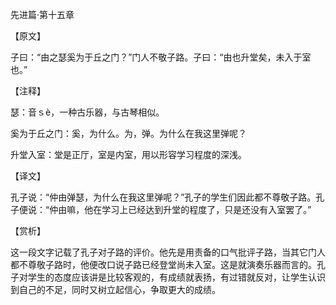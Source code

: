 

先进篇·第十五章

【原文】

子曰：“由之瑟奚为于丘之门？”门人不敬子路。子曰：“由也升堂矣，未入于室也。”

【注释】

瑟：音ｓè，一种古乐器，与古琴相似。

奚为于丘之门：奚，为什么。为，弹。为什么在我这里弹呢？

升堂入室：堂是正厅，室是内室，用以形容学习程度的深浅。

【译文】

孔子说：“仲由弹瑟，为什么在我这里弹呢？”孔子的学生们因此都不尊敬子路。孔子便说：“仲由嘛，他在学习上已经达到升堂的程度了，只是还没有入室罢了。”

【赏析】

这一段文字记载了孔子对子路的评价。他先是用责备的口气批评子路，当其它门人都不尊敬子路时，他便改口说子路已经登堂尚未入室。这是就演奏乐器而言的。孔子对学生的态度应该讲是比较客观的，有成绩就表扬，有过错就反对，让学生认识到自己的不足，同时又树立起信心，争取更大的成绩。

